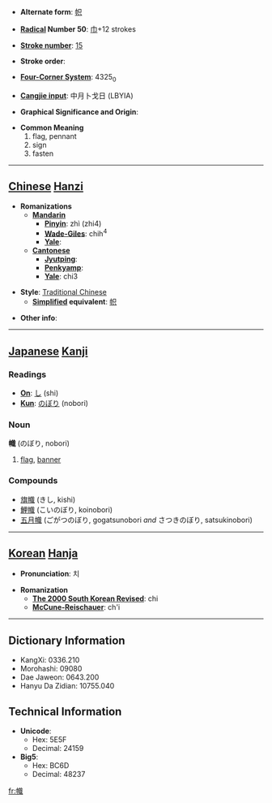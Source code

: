 * '''Alternate form''': [[帜]]

* '''[[Wiktionary:Chinese radical index| Radical]] Number 50''': [[Wiktionary:Chinese radical index 巾|巾]]+12 strokes

* '''[[Wiktionary:Chinese total strokes index|Stroke number]]''': [[Wiktionary:Chinese total strokes index 15|15]]

* '''Stroke order''': 

* '''[[Wiktionary:Chinese four corner index|Four-Corner System]]''': 4325<sub>0</sub>

* '''[[Wiktionary:Chinese Cangjie index|Cangjie input]]''': 中月卜戈日 (LBYIA)

* '''Graphical Significance and Origin''': 

* '''Common Meaning'''
*#flag, pennant
*# sign
*# fasten


----

== [[Chinese]] [[Hanzi]] ==

* '''Romanizations'''
** '''[[Mandarin]]'''
*** '''[[Pinyin]]''': zhì (zhi4)
*** '''[[Wade-Giles]]''': chih<sup>4</sup>
*** '''[[Yale]]''': 
** '''[[Cantonese]]'''
*** '''[[Jyutping]]''':
*** '''[[Penkyamp]]''': 
*** '''[[Yale]]''': chi3

* '''Style''': [[Traditional Chinese]] 
** '''[[Simplified Chinese|Simplified]] equivalent''': [[帜]]

* '''Other info''': 

----

== [[Japanese]] [[Kanji]] ==

===Readings===
* '''[[On]]''': [[し]] (shi)
* '''[[Kun]]''': [[のぼり]] (nobori)
===Noun===
'''幟''' (のぼり, nobori)
#[[flag]], [[banner]]
===Compounds===
*[[旗幟]] (きし, kishi)
*[[鯉幟]] (こいのぼり, koinobori)
*[[五月幟]] (ごがつのぼり, gogatsunobori ''and'' さつきのぼり, satsukinobori)
----

== [[Korean]] [[Hanja]] ==

* '''Pronunciation''': 치

* '''Romanization'''
** '''[[The 2000 South Korean Revised Romanization|The 2000 South Korean Revised]]''': chi
** '''[[McCune-Reischauer]]''': ch'i

----

== Dictionary Information ==

* KangXi: 0336.210
* Morohashi: 09080
* Dae Jaweon: 0643.200
* Hanyu Da Zidian: 10755.040

== Technical Information ==

* '''Unicode''':
** Hex: 5E5F
** Decimal: 24159
* '''Big5''':
** Hex: BC6D
** Decimal: 48237

[[fr:幟]]